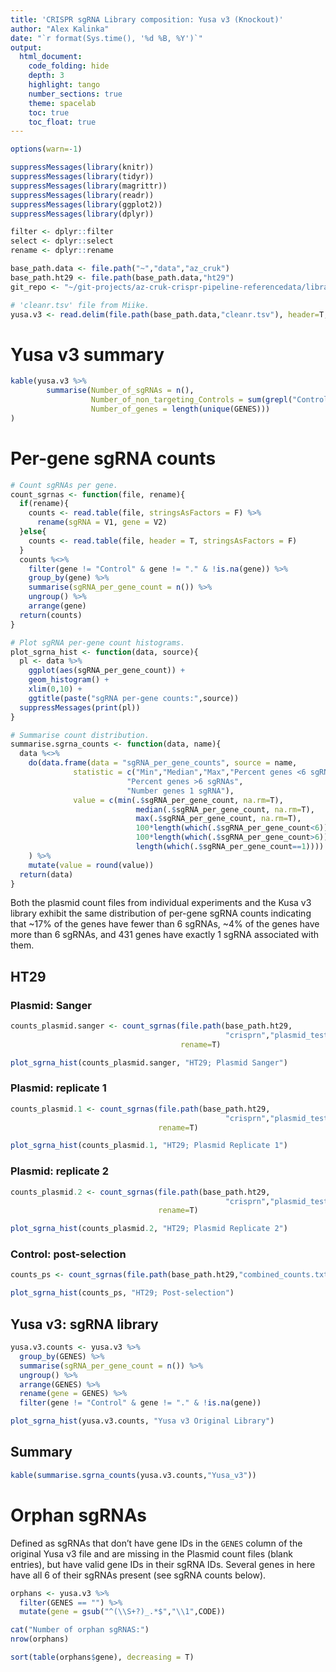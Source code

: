 ```yaml
---
title: 'CRISPR sgRNA Library composition: Yusa v3 (Knockout)'
author: "Alex Kalinka"
date: "`r format(Sys.time(), '%d %B, %Y')`"
output:
  html_document:
    code_folding: hide
    depth: 3
    highlight: tango
    number_sections: true
    theme: spacelab
    toc: true
    toc_float: true
---
```



```r
options(warn=-1)

suppressMessages(library(knitr))
suppressMessages(library(tidyr))
suppressMessages(library(magrittr))
suppressMessages(library(readr))
suppressMessages(library(ggplot2))
suppressMessages(library(dplyr))

filter <- dplyr::filter
select <- dplyr::select
rename <- dplyr::rename

base_path.data <- file.path("~","data","az_cruk")
base_path.ht29 <- file.path(base_path.data,"ht29")
git_repo <- "~/git-projects/az-cruk-crispr-pipeline-referencedata/libraries/yusa_v3_human.1/"

# 'cleanr.tsv' file from Miike.
yusa.v3 <- read.delim(file.path(base_path.data,"cleanr.tsv"), header=T, stringsAsFactors = F)

```

# Yusa v3 summary

```r
kable(yusa.v3 %>%
        summarise(Number_of_sgRNAs = n(),
                  Number_of_non_targeting_Controls = sum(grepl("Control",CODE)),
                  Number_of_genes = length(unique(GENES)))
)

```

# Per-gene sgRNA counts

```r
# Count sgRNAs per gene.
count_sgrnas <- function(file, rename){
  if(rename){
    counts <- read.table(file, stringsAsFactors = F) %>%
      rename(sgRNA = V1, gene = V2)
  }else{
    counts <- read.table(file, header = T, stringsAsFactors = F)
  }
  counts %<>%
    filter(gene != "Control" & gene != "." & !is.na(gene)) %>%
    group_by(gene) %>%
    summarise(sgRNA_per_gene_count = n()) %>%
    ungroup() %>%
    arrange(gene)
  return(counts)
}

# Plot sgRNA per-gene count histograms.
plot_sgrna_hist <- function(data, source){
  pl <- data %>%
    ggplot(aes(sgRNA_per_gene_count)) +
    geom_histogram() +
    xlim(0,10) +
    ggtitle(paste("sgRNA per-gene counts:",source))
  suppressMessages(print(pl))
}

# Summarise count distribution.
summarise.sgrna_counts <- function(data, name){
  data %<>%
    do(data.frame(data = "sgRNA_per_gene_counts", source = name,
              statistic = c("Min","Median","Max","Percent genes <6 sgRNAs",
                          "Percent genes >6 sgRNAs",
                          "Number genes 1 sgRNA"),
              value = c(min(.$sgRNA_per_gene_count, na.rm=T),
                            median(.$sgRNA_per_gene_count, na.rm=T),
                            max(.$sgRNA_per_gene_count, na.rm=T),
                            100*length(which(.$sgRNA_per_gene_count<6))/nrow(.),
                            100*length(which(.$sgRNA_per_gene_count>6))/nrow(.),
                            length(which(.$sgRNA_per_gene_count==1))))
    ) %>%
    mutate(value = round(value))
  return(data)
}

```

Both the plasmid count files from individual experiments and the Kusa v3 library exhibit the same distribution of per-gene sgRNA counts indicating that ~17% of the genes have fewer than 6 sgRNAs, ~4% of the genes have more than 6 sgRNAs, and 431 genes have exactly 1 sgRNA associated with them.

## HT29 {.tabset}

### Plasmid: Sanger

```r
counts_plasmid.sanger <- count_sgrnas(file.path(base_path.ht29,
                                                "crisprn","plasmid_test","counts","Plasmid_Sanger.s_1.counts"),
                                      rename=T)

plot_sgrna_hist(counts_plasmid.sanger, "HT29; Plasmid Sanger")

```

### Plasmid: replicate 1

```r
counts_plasmid.1 <- count_sgrnas(file.path(base_path.ht29,
                                                "crisprn","plasmid_test","counts","Plasmid_AZ_1.s_1.counts"), 
                                 rename=T)

plot_sgrna_hist(counts_plasmid.1, "HT29; Plasmid Replicate 1")

```

### Plasmid: replicate 2

```r
counts_plasmid.2 <- count_sgrnas(file.path(base_path.ht29,
                                                "crisprn","plasmid_test","counts","Plasmid_AZ_2.s_1.counts"), 
                                 rename=T)

plot_sgrna_hist(counts_plasmid.2, "HT29; Plasmid Replicate 2")

```

### Control: post-selection

```r
counts_ps <- count_sgrnas(file.path(base_path.ht29,"combined_counts.txt"), rename=T)

plot_sgrna_hist(counts_ps, "HT29; Post-selection")

```


## Yusa v3: sgRNA library

```r
yusa.v3.counts <- yusa.v3 %>%
  group_by(GENES) %>%
  summarise(sgRNA_per_gene_count = n()) %>%
  ungroup() %>%
  arrange(GENES) %>%
  rename(gene = GENES) %>%
  filter(gene != "Control" & gene != "." & !is.na(gene))

plot_sgrna_hist(yusa.v3.counts, "Yusa v3 Original Library")

```

## Summary

```r
kable(summarise.sgrna_counts(yusa.v3.counts,"Yusa_v3"))

```

# Orphan sgRNAs

Defined as sgRNAs that don't have gene IDs in the `GENES` column of the original Yusa v3 file and are missing in the Plasmid count files (blank entries), but have valid gene IDs in their sgRNA IDs. Several genes in here have all 6 of their sgRNAs present (see sgRNA counts below).

```r
orphans <- yusa.v3 %>%
  filter(GENES == "") %>%
  mutate(gene = gsub("^(\\S+?)_.*$","\\1",CODE))

cat("Number of orphan sgRNAS:")
nrow(orphans)

sort(table(orphans$gene), decreasing = T)

```

